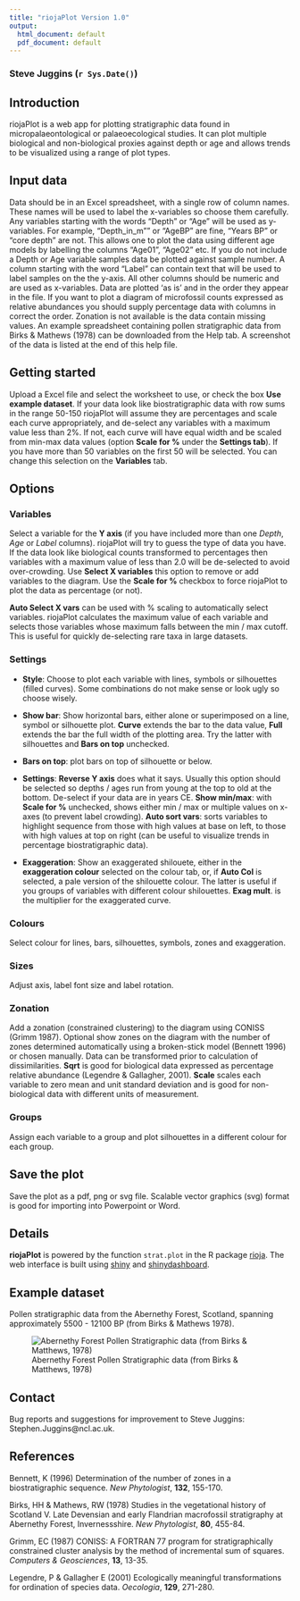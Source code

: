 ---
title: "riojaPlot Version 1.0"
output:
  html_document: default
  pdf_document: default
---

### Steve Juggins (`r Sys.Date()`)

## Introduction

riojaPlot is a web app for plotting stratigraphic data found in micropalaeontological or palaeoecological studies. It can plot multiple biological and non-biological proxies against depth or age and allows trends to be visualized using a range of plot types.  

## Input data

Data should be in an Excel spreadsheet, with a single row of column names.  These names will be used to label the x-variables so choose them carefully.  Any variables starting with the words "Depth" or "Age" will be used as y-variables.  For example, "Depth_in_m"" or "AgeBP" are fine, "Years BP" or "core depth" are not.  This allows one to plot the data using different age models by labelling the columns "Age01", "Age02" etc.  If you do not include a Depth or Age variable samples data be plotted against sample number.  A column starting with the word "Label" can contain text that will be used to label samples on the the y-axis. All other columns should be numeric and are used as x-variables.  Data are plotted 'as is' and in the order they appear in the file.  If you want to plot a diagram of microfossil counts expressed as relative abundances you should supply percentage data with columns in correct the order.  Zonation is not available is the data contain missing values. An example spreadsheet containing pollen stratigraphic data from Birks & Mathews (1978) can be downloaded from the Help tab.  A screenshot of the data is listed at the end of this help file.

## Getting started

Upload a Excel file and select the worksheet to use, or check the box **Use example dataset**.  If your data look like biostratigraphic data with row sums in the range 50-150 riojaPlot will assume they are percentages and scale each curve appropriately, and de-select any variables with a maximum value less than 2%. If not, each curve will have equal width and be scaled from min-max data values (option **Scale for %** under the **Settings tab**).  If you have more than 50 variables on the first 50 will be selected.  You can change this selection on the **Variables** tab.  

## Options

### Variables

Select a variable for the **Y axis** (if you have included more than one *Depth*, *Age* or *Label* columns).  riojaPlot will try to guess the type of data you have.  If the data look like biological counts transformed to percentages then variables with a maximum value of less than 2.0 will be de-selected to avoid over-crowding.  Use **Select X variables** this option to remove or add variables to the diagram.  Use the **Scale for %** checkbox to force riojaPlot to plot the data as percentage (or not).  

**Auto Select X vars** can be used with % scaling to automatically select variables. riojaPlot calculates the maximum value of each variable and selects those variables whose maximum falls between the min / max cutoff.  This is useful for quickly de-selecting rare taxa in large datasets.

### Settings

- **Style**: Choose to plot each variable with lines, symbols or silhouettes (filled curves).  Some combinations do not make sense or look ugly so choose wisely.

- **Show bar**: Show horizontal bars, either alone or superimposed on a line, symbol or silhouette plot.  **Curve** extends the bar to the data value, **Full** extends the bar the full width of the plotting area.  Try the latter with silhouettes and **Bars on top** unchecked.

- **Bars on top**: plot bars on top of silhouette or below. 

- **Settings**: **Reverse Y axis** does what it says.  Usually this option should be selected so depths / ages run from young at the top to old at the bottom.  De-select if your data are in years CE.  **Show min/max**: with **Scale for %** unchecked, shows either min / max or multiple values on x-axes (to prevent label crowding).  **Auto sort vars**:  sorts variables to highlight sequence from those with high values at base on left, to those with high values at top on right (can be useful to visualize trends in percentage biostratigraphic data).

- **Exaggeration**: Show an exaggerated shilouete, either in the **exaggeration colour** selected on the colour tab, or, if **Auto Col** is selected, a pale version of the shilouette colour.  The latter is useful if you groups of variables with different colour shilouettes. **Exag mult**. is the multiplier for the exaggerated curve.

### Colours

Select colour for lines, bars, silhouettes, symbols, zones and exaggeration.

### Sizes

Adjust axis, label font size and label rotation.

### Zonation

Add a zonation (constrained clustering) to the diagram using CONISS (Grimm 1987).  Optional show zones on the diagram with the number of zones determined automatically using a broken-stick model (Bennett 1996) or chosen manually. Data can be transformed prior to calculation of dissimilarities.  **Sqrt** is good for biological data expressed as percentage relative abundance (Legendre & Gallagher, 2001).  **Scale** scales each variable to zero mean and unit standard deviation and is good for non-biological data with different units of measurement.

### Groups

Assign each variable to a group and plot silhouettes in a different colour for each group.

## Save the plot

Save the plot as a pdf, png or svg file.  Scalable vector graphics (svg) format is good for importing into Powerpoint or Word.

## Details

**riojaPlot** is powered by the function `strat.plot` in the R package [rioja](https://cran.r-project.org/web/packages/rioja/index.html).  The web interface is built using [shiny](https://shiny.rstudio.com/) and [shinydashboard](https://rstudio.github.io/shinydashboard/index.html).  

## Example dataset

Pollen stratigraphic data from the Abernethy Forest, Scotland, spanning approximately 5500 - 12100 BP (from Birks & Mathews 1978).

![Abernethy Forest Pollen Stratigraphic data (from Birks & Matthews, 1978)](riojaPlot01.jpg)

## Contact

Bug reports and suggestions for improvement to Steve Juggins: Stephen.Juggins@ncl.ac.uk.

## References

Bennett, K (1996) Determination of the number of zones in a biostratigraphic sequence. *New Phytologist*, **132**, 155-170.

Birks, HH & Mathews, RW (1978) Studies in the vegetational history of Scotland V. Late Devensian and early Flandrian macrofossil stratigraphy at Abernethy Forest, Invernessshire. *New Phytologist*, **80**, 455-84.

Grimm, EC (1987) CONISS: A FORTRAN 77 program for stratigraphically constrained cluster analysis by the method of incremental sum of squares. *Computers & Geosciences*, **13**, 13-35.

Legendre, P & Gallagher E (2001) Ecologically meaningful transformations for ordination of species data. *Oecologia*, **129**,  271-280.
	
